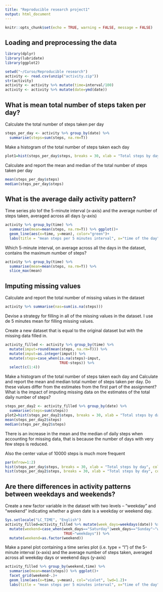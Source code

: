 ---
title: "Reproducible research project1"
output: html_document
---

```{r setup, include=FALSE}
knitr::opts_chunk$set(echo = TRUE, warning = FALSE, message = FALSE)
```

## Loading and preprocessing the data


```{r}
library(dplyr)
library(lubridate)
library(ggplot2)

setwd("~/Curso/Reproducible research")
activity <- read.csv(unzip("activity.zip"))
str(activity)
activity <- activity %>% mutate(time=interval/100) 
activity <- activity %>% mutate(date=ymd(date))
```

## What is mean total number of steps taken per day?

Calculate the total number of steps taken per day

```{r}
steps_per_day <- activity %>% group_by(date) %>% 
  summarise(steps=sum(steps, na.rm=T))
```

Make a histogram of the total number of steps taken each day

```{r}
plot1=hist(steps_per_day$steps, breaks = 30, xlab = "Total steps by day", col = "pink", main = "Steps")
```

Calculate and report the mean and median of the total number of steps taken per day

```{r}
mean(steps_per_day$steps)
median(steps_per_day$steps)
```

## What is the average daily activity pattern?

Time series plo tof the 5-minute interval (x-axis) and the average number of steps taken, averaged across all days (y-axis)

```{r}
activity %>% group_by(time) %>% 
  summarise(mean=mean(steps, na.rm=T)) %>% ggplot()+
  geom_line(aes(x=time, y=mean), color="green")+
  labs(title = "mean steps per 5 minutes interval", x="time of the day", y="mean steps")
```

Which 5-minute interval, on average across all the days in the dataset, contains the maximum number of steps?

```{r}
activity %>% group_by(time) %>% 
  summarise(mean=mean(steps, na.rm=T)) %>% 
  slice_max(mean)
```

## Imputing missing values

Calculate and report the total number of missing values in the dataset 

```{r}
activity %>% summarise(nas=sum(is.na(steps)))
```

Devise a strategy for filling in all of the missing values in the dataset.
I use de 5 minutes mean for filling missing values.

Create a new dataset that is equal to the original dataset but with the missing data filled in.

```{r}
activity_filled <- activity %>% group_by(time) %>% 
  mutate(imput=round(mean(steps, na.rm=T))) %>% 
  mutate(imput=as.integer(imput)) %>% 
  mutate(steps=case_when(is.na(steps)~imput,
                         TRUE~steps)) %>% 
  select(c(1:4))
```

Make a histogram of the total number of steps taken each day and Calculate and report the mean and median total number of steps taken per day. Do these values differ from the estimates from the first part of the assignment? What is the impact of imputing missing data on the estimates of the total daily number of steps?

```{r}
steps_per_day2 <- activity_filled %>% group_by(date) %>% 
  summarise(steps=sum(steps))
plot2=hist(steps_per_day2$steps, breaks = 30, xlab = "Total steps by day", col = "turquoise", main = "Steps")
mean(steps_per_day2$steps)
median(steps_per_day2$steps)
```

There is an increase in the mean and the median of daily steps when accounting for missing data, that is because the number of days with very few steps is reduced.

Also the center value of 10000 steps is much more frequent

```{r}
par(mfrow=1:2)
hist(steps_per_day$steps, breaks = 30, xlab = "Total steps by day", col = "pink", main = "Steps with NAs", ylim=c(0,15))
hist(steps_per_day2$steps, breaks = 30, xlab = "Total steps by day", col = "turquoise", main = "Steps without NAs")
```

## Are there differences in activity patterns between weekdays and weekends?

Create a new factor variable in the dataset with two levels – “weekday” and “weekend” indicating whether a given date is a weekday or weekend day.

```{r}
Sys.setlocale("LC_TIME", "English")
activity_filled=activity_filled %>% mutate(week_days=weekdays(date)) %>% 
  mutate(weekend=case_when(week_days=="Saturday"|week_days=="Sunday"~"weekend",
                           TRUE~"weekdays")) %>% 
  mutate(weekend=as.factor(weekend))
```

Make a panel plot containing a time series plot (i.e. \color{red}{\verb|type = "l"|}type = "l") of the 5-minute interval (x-axis) and the average number of steps taken, averaged across all weekday days or weekend days (y-axis)

```{r}
activity_filled %>% group_by(weekend,time) %>% 
  summarise(mean=mean(steps)) %>% ggplot()+
  facet_grid(weekend~.)+
  geom_line(aes(x=time, y=mean), col="violet", lwd=1.2)+
  labs(title = "mean steps per 5 minutes interval", x="time of the day", y="mean steps")

```

